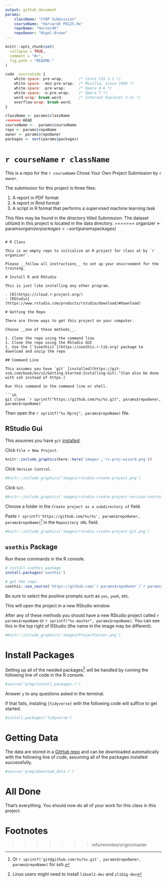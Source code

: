 ```yaml
---
output: github_document
params:
    className: "CYOP Submission"
    courseName: "HarvardX PH125.9x"
    repoName: "HarvardX"
    repoOwner: "Nigel-Brown"
---
```


<!-- README.md is generated from README.Rmd. Please edit that file -->

```r
knitr::opts_chunk$set(
  collapse = TRUE,
  comment = "#>",
  fig.path = "README-"
)
```

```js
code .sourceCode {
    white-space: pre-wrap;       /* Since CSS 2.1 */
    white-space: -moz-pre-wrap;  /* Mozilla, since 1999 */
    white-space: -pre-wrap;      /* Opera 4-6 */
    white-space: -o-pre-wrap;    /* Opera 7 */
    word-wrap: break-word;       /* Internet Explorer 5.5+ */
    overflow-wrap: break-word;
}
```


```r
className <- params$className
<<<<<<< HEAD
courseName <-  params$courseName
repo <- params$repoName
owner <- params$repoOwner
packages <- sort(params$packages)
```

# `r courseName`  `r className`

This is a repo for the `r courseName` Chose Your Own Project Submission by `r owner`.

The submission for this project is three files:

1. A report in PDF format
1. A report in Rmd format
1. A script in R format that performs a supervised machine learning task

This files may be found in the directory titled Submission.
The dataset utilized in this project is located in the data directory.
=======
organizer <- params$organizer
packages <- sort(params$packages)
```

# R Class

This is an empty repo to initialize an R project for class at by `r organizer`.

Please __follow all instructions__ to set up your environment for the training.

# Install R and RStudio

This is just like installing any other program.

- [R](https://cloud.r-project.org/)
- [RStudio](https://www.rstudio.com/products/rstudio/download/#download)

# Getting the Repo

There are three ways to get this project on your computer.

Choose __one of these methods__.

1. Clone the repo using the command line
1. Clone the repo using the RStudio GUI
1. Use the [`{usethis}`](https://usethis.r-lib.org) package to download and unzip the repo

## Command Line

This assumes you have `git` [installed](https://git-scm.com/book/en/v2/Getting-Started-Installing-Git).^[Can also be done with ssh instead of https.]

Run this command in the command line or shell.

```sh
git clone `r sprintf("https://github.com/%s/%s.git", params$repoOwner, params$repoName)`
```

Then open the ``r sprintf("%s.Rproj", params$repoName)`` file.

## RStudio Gui

This assumes you have `git` [installed](https://git-scm.com/book/en/v2/Getting-Started-Installing-Git).

Click `File > New Project`.

```r
knitr::include_graphics(here::here('images','rs-proj-wizard.png'))
```

Click `Version Control`.

```r
#knitr::include_graphics('images/rstudio-create-project.png')
```

Click `Git`.

```r
#knitr::include_graphics('images/rstudio-create-project-version-control.png')
```

Choose a folder in the `Create project as a subdirectory of` field.

Paste ``r sprintf('https://github.com/%s/%s', params$repoOwner, params$repoName)``^[Or ``r sprintf('git@github.com:%s/%s.git', params$repoOwner, params$repoName)`` for ssh.] in the `Repository URL` field.

```r
#knitr::include_graphics('images/rstudio-create-project-git.png')
```

## `usethis` Package

Run these commands in the R console.

```r
# install usethis package
install.packages('usethis')

# get the repo
usethis::use_course('https://github.com/`r params$repoOwner`/`r params$repoName`/archive/master.zip')
```

Be sure to select the positive prompts such as `yes`, `yeah`, etc.

This will open the project in a new RStudio window.

After any of these methods you should have a new RStudio project called ``r params$repoName`` or ``r sprintf("%s-master", params$repoName)``. You can see this in the top right of RStudio (the name in the image may be different).

```r
#knitr::include_graphics('images/ProjectCorner.png')
```

# Install Packages

Setting up all of the needed packages^[Linux users might need to install `libxml2-dev` and `zlib1g-dev`] will be handled by running the following line of code in the R console.

```r
#source('prep/install_packages.r')
```

Answer `y` to any questions asked in the terminal.

If that fails, instaling `{tidyverse}` with the following code will suffice to get started.

```r
#install.packages('tidyverse')
```

# Getting Data

The data are stored in a [GitHub repo](https://github.com/jaredlander/coursedata) and can be downloaded automatically with the following line of code, assuming all of the packages installed successfully.

```r
#source('prep/download_data.r')
```

# All Done

That's everything. You should now do all of your work for this class in this project.

# Footnotes
>>>>>>> refs/remotes/origin/master
